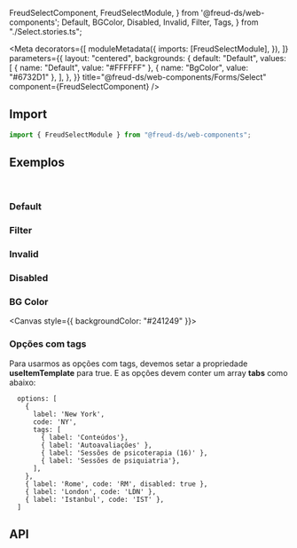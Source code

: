   FreudSelectComponent,
  FreudSelectModule,
} from '@freud-ds/web-components';
  Default,
  BGColor,
  Disabled,
  Invalid,
  Filter,
  Tags,
} from "./Select.stories.ts";

<Meta
  decorators={[
    moduleMetadata({
      imports: [FreudSelectModule],
    }),
  ]}
  parameters={{
    layout: "centered",
    backgrounds: {
      default: "Default",
      values: [
        { name: "Default", value: "#FFFFFF" },
        { name: "BgColor", value: "#6732D1" },
      ],
    },
  }}
  title="@freud-ds/web-components/Forms/Select"
  component={FreudSelectComponent}
/>

<Story name="Storyname-hidden"
  title="@freud-ds/web-components/Forms/Select"
  component={FreudSelectComponent}
/>

<FreudHeaderComponent
  title="Select / Dropdwon"
  description="Uma lista suspensa de itens. Com o item selecionado a exibição é fechada."
/>

## <a id="importing"></a>Import

```ts
import { FreudSelectModule } from "@freud-ds/web-components";
```

## <a id="exemplos"></a>Exemplos

<br />

### Default

<Canvas>
  <Story story={Default} />
</Canvas>

### Filter

<Canvas>
  <Story story={Filter} />
</Canvas>

### Invalid

<Canvas>
  <Story story={Invalid} />
</Canvas>

### Disabled

<Canvas>
  <Story story={Disabled} />
</Canvas>

### BG Color

<Canvas style={{ backgroundColor: "#241249" }}>
  <Story story={BGColor} />
</Canvas>

### Opções com tags

Para usarmos as opções com tags, devemos setar a propriedade **useItemTemplate** para true. E as opções devem conter um array **tabs** como abaixo:

```
  options: [
    {
      label: 'New York',
      code: 'NY',
      tags: [
        { label: 'Conteúdos'},
        { label: 'Autoavaliações' },
        { label: 'Sessões de psicoterapia (16)' },
        { label: 'Sessões de psiquiatria'},
      ],
    },
    { label: 'Rome', code: 'RM', disabled: true },
    { label: 'London', code: 'LDN' },
    { label: 'Istanbul', code: 'IST' },
  ]

```

<Canvas>
  <Story story={Tags} />
</Canvas>

## <a id="api"></a>API

<ArgTypes of={FreudSelectComponent} />
